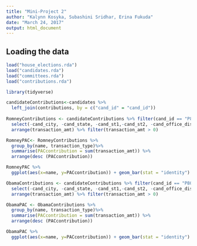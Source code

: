 ```yaml
---
title: "Mini-Project 2"
author: "Kalynn Kosyka, Subashini Sridhar, Erina Fukuda"
date: "March 24, 2017"
output: html_document
---
```



## Loading the data

```r
load("house_elections.rda")
load("candidates.rda")
load("committees.rda")
load("contributions.rda")
```

```r
library(tidyverse)
```

```r
candidateContributions<-candidates %>%
  left_join(contributions, by = c("cand_id" = "cand_id"))
  
RomneyContributions <- candidateContributions %>% filter(cand_id == "P80003353", entity_type=="PAC", cand_election_yr == "2012")%>%
  select(-cand_city, -cand_state, -cand_st1,-cand_st2, -cand_office_district, -cand_status, -cand_zip, -amndt_ind, -image_num, -zip_code, -employer, -occupation, -file_num, -memo_cd, -memo_text, -sub_id) %>%
  arrange(transaction_amt) %>% filter(transaction_amt > 0)
```

```r
RomneyPAC<- RomneyContributions %>%
  group_by(name, transaction_type)%>%
  summarise(PACcontribution = sum(transaction_amt)) %>%
  arrange(desc (PACcontribution))

RomneyPAC %>%
  ggplot(aes(x=name, y=PACcontribution)) + geom_bar(stat = "identity")
```

```r
ObamaContributions <- candidateContributions %>% filter(cand_id == "P80003338", entity_type=="PAC", cand_election_yr == "2012")%>%
  select(-cand_city, -cand_state, -cand_st1,-cand_st2, -cand_office_district, -cand_status, -cand_zip, -amndt_ind, -image_num, -zip_code, -employer, -occupation, -file_num, -memo_cd, -memo_text, -sub_id) %>%
  arrange(transaction_amt) %>% filter(transaction_amt > 0)

ObamaPAC <- ObamaContributions %>%
  group_by(name, transaction_type)%>%
  summarise(PACcontribution = sum(transaction_amt)) %>%
  arrange(desc (PACcontribution))

ObamaPAC %>%
  ggplot(aes(x=name, y=PACcontribution)) + geom_bar(stat = "identity")
```

